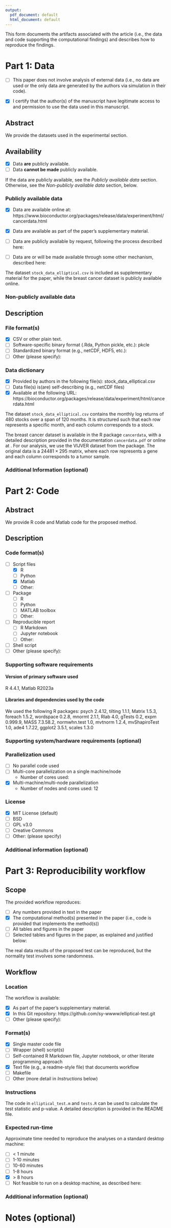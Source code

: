 ---
output:
  pdf_document: default
  html_document: default
---
<!--HOW TO COMPLETE THIS FORM:-->

<!--
1. Checkboxes in this document appear as follows: 

- [ ] This is a checkbox 

To check a checkbox, replace [ ] by [x], as follows: 

- [x] This is a checked checkbox 

Note that older versions of RStudio (versions lower than 1.3) may not create a formatted checkbox but will leave the original characters, i.e., literally "[ ]" or "[x]". It's fine to submit a PDF in this form.
 
2. For text answers, simply type the relevant text in the areas indicated. A blank line starts a new paragraph. 
 
3. Comments (like these instructions) provide additional instructions throughout the form. There is no need to remove them; they will not appear in the compiled document. 

4. If you are comfortable with Markdown syntax, you may choose to include any Markdown-compliant formatting in the form. For example, you may wish to include R code chunks and compile this document in R Markdown.
-->

This form documents the artifacts associated with the article (i.e., the data and code supporting the computational findings) and describes how to reproduce the findings.


# Part 1: Data

- [ ] This paper does not involve analysis of external data (i.e., no data are used or the only data are generated by the authors via simulation in their code).

<!--
If box above is checked and if no simulated/synthetic data files are provided by the authors, please skip directly to the Code section. Otherwise, continue.
-->

- [x] I certify that the author(s) of the manuscript have legitimate access to and permission to use the data used in this manuscript.

<!-- If data are simulated using random number generation, please be sure to set the random number seed in the code you provide -->

## Abstract

<!--
Provide a short (< 100 words), high-level description of the data
-->

We provide the datasets used in the experimental section.

## Availability


- [x] Data **are** publicly available.
- [ ] Data **cannot be made** publicly available.

If the data are publicly available, see the *Publicly available data* section. Otherwise, see the *Non-publicly available data* section, below.

### Publicly available data

- [x] Data are available online at: https://www.bioconductor.org/packages/release/data/experiment/html/cancerdata.html

- [x] Data are available as part of the paper’s supplementary material.

- [ ] Data are publicly available by request, following the process described here:

- [ ] Data are or will be made available through some other mechanism, described here:


<!-- If data are available by request to the authors or some other data owner, please make sure to explain the process of requesting access to the data. -->
The dataset `stock_data_elliptical.csv` is included as supplementary material for the paper, while the breast cancer dataset is publicly available online.


### Non-publicly available data

<!--
The Journal of the American Statistical Association requires authors to make data accompanying their papers available to the scientific community except in cases where: 1) public sharing of data would be impossible, 2) suitable synthetic data are provided which allow the main analyses to be replicated (recognizing that results may differ from the "real" data analyses), and 3) the scientific value of the results and methods outweigh the lack of reproducibility.

Please discuss the lack of publicly available data. For example:
-	why data sharing is not possible,
-	what synthetic data are provided, and 
-	why the value of the paper's scientific contribution outweighs the lack of reproducibility.
-->

## Description

### File format(s)

<!--
Check all that apply
-->
- [x] CSV or other plain text.
- [ ] Software-specific binary format (.Rda, Python pickle, etc.): pkcle
- [ ] Standardized binary format (e.g., netCDF, HDF5, etc.): 
- [ ] Other (please specify):

### Data dictionary

<!--
A data dictionary provides information that allows users to understand the meaning, format, and use of the data.
-->

- [x] Provided by authors in the following file(s): stock_data_elliptical.csv
- [ ] Data file(s) is(are) self-describing (e.g., netCDF files)
- [x] Available at the following URL: https://bioconductor.org/packages/release/data/experiment/html/cancerdata.html

The dataset `stock_data_elliptical.csv` contains the monthly log returns of 480 stocks over a span of 120 months. It is structured such that each row represents a specific month, and each column corresponds to a stock.



The breast cancer dataset is available in the R package `cancerdata`, with a detailed description provided in the documentation `cancerdata.pdf` or online at \url{https://bioconductor.org/packages/release/data/experiment/manuals/cancerdata/man/cancerdata.pdf}. For our analysis, we use the VIJVER dataset from the package. The original data is a $24481 \times 295$ matrix, where each row represents a gene and each column corresponds to a tumor sample. 


### Additional Information (optional)

<!-- 
OPTIONAL: Provide any additional details that would be helpful in understanding the data. If relevant, please provide unique identifier/DOI/version information and/or license/terms of use.
-->

# Part 2: Code

## Abstract

<!--
Provide a short (< 100 words), high-level description of the code. If necessary, more details can be provided in files that accompany the code. If no code is provided, please state this and say why (e.g., if the paper contains no computational work).
-->
We provide R code and Matlab code for the proposed method.

## Description

### Code format(s)

<!--
Check all that apply
-->
- [ ] Script files
    - [x] R
    - [ ] Python
    - [x] Matlab
    - [ ] Other: 
- [ ] Package
    - [ ] R
    - [ ] Python
    - [ ] MATLAB toolbox
    - [ ] Other: 
- [ ] Reproducible report 
    - [ ] R Markdown
    - [ ] Jupyter notebook
    - [ ] Other:
- [ ] Shell script
- [ ] Other (please specify): 

### Supporting software requirements

<!--
Please cite all software packages in the References Section in similar fashion to paper citations, citing packages that are foundational to the research outcome (including packages that implement methods to which you compare your methods). You may elect to not cite packages used for supporting purposes. For R packages, note that running `citation('name_of_package')` often shows how the package authors wish to be cited. 
-->

#### Version of primary software used

<!--
(e.g., R version 3.6.0)
-->
R 4.4.1, Matlab R2023a

#### Libraries and dependencies used by the code
We used the following R packages:
psych 2.4.12, tilting 1.1.1, Matrix 1.5.3, foreach 1.5.2, wordspace 0.2.8, mnormt 2.1.1, Rlab 4.0, gTests 0.2, expm 0.999.9, MASS 7.3.58.2, normwhn.test 1.0, mvtnorm 1.2.4, mvShapiroTest 1.0, ade4 1.7.22, ggplot2 3.5.1, scales 1.3.0
<!--
Include version numbers (e.g., version numbers for any R or Python packages used)
-->

### Supporting system/hardware requirements (optional)

<!--
OPTIONAL: System/hardware requirements including operating system with version number, access to cluster, GPUs, etc.
-->

### Parallelization used

- [ ] No parallel code used
- [ ] Multi-core parallelization on a single machine/node
    - Number of cores used: 
- [x] Multi-machine/multi-node parallelization 
    - Number of nodes and cores used: 12

### License

- [x] MIT License (default)
- [ ] BSD 
- [ ] GPL v3.0
- [ ] Creative Commons
- [ ] Other: (please specify)


### Additional information (optional)

<!--
OPTIONAL: By default, submitted code will be published on the JASA GitHub repository (http://github.com/JASA-ACS) as well as in the supplementary material. Authors are encouraged to also make their code available in a public code repository, such as on GitHub, GitLab, or BitBucket. If relevant, please provide unique identifier/DOI/version information (e.g., a Git commit ID, branch, release, or tag). If the code and workflow are provided together, this section may be omitted, with information provided in the "Location" section below.
-->

# Part 3: Reproducibility workflow

<!--
The materials provided should provide a straightforward way for reviewers and readers to reproduce analyses with as few steps as possible. 
-->

## Scope

The provided workflow reproduces:

- [ ] Any numbers provided in text in the paper
- [x] The computational method(s) presented in the paper (i.e., code is provided that implements the method(s))
- [ ] All tables and figures in the paper
- [ ] Selected tables and figures in the paper, as explained and justified below:

The real data results of the proposed test can be reproduced, but the normality test involves some randomness.

## Workflow

### Location

The workflow is available:

<!--
Check all that apply, and in the case of a Git repository include unique identifier, such as specific commit ID, branch, release, or tag.
-->
- [x] As part of the paper’s supplementary material.
- [x] In this Git repository: https://github.com/sy-wwww/elliptical-test.git
- [ ] Other (please specify):

<!--
Indicate where the materials (generally including the code, unless in a separate location and indicated in the previous section) are available. We strongly encourage authors to place their materials (but not large datasets) in a Git repository hosted on a site such as GitHub, GitLab, or BitBucket. If the repository is private during the review process, please indicate the location where it will be available publicly upon publication, and also include the materials as a zip file (e.g., obtained directly from the Git hosting site) as supplementary materials.
-->


### Format(s)

<!--
Check all that apply
-->
- [x] Single master code file 
- [ ] Wrapper (shell) script(s)
- [ ] Self-contained R Markdown file, Jupyter notebook, or other literate programming approach
- [x] Text file (e.g., a readme-style file) that documents workflow
- [ ] Makefile
- [ ] Other (more detail in *Instructions* below)

### Instructions

The code in `elliptical_test.m` and `tests.R` can be used to calculate the test statistic and p-value. A detailed description is provided in the README file.
<!--
Describe how to use the materials provided to reproduce analyses in the manuscript. Additional details can be provided in file(s) accompanying the reproducibility materials. If no workflow is provided, please state this and say why (e.g., if the paper contains no computational work).
-->

### Expected run-time

Approximate time needed to reproduce the analyses on a standard desktop machine:

- [ ] < 1 minute
- [ ] 1-10 minutes
- [ ] 10-60 minutes
- [ ] 1-8 hours
- [x] > 8 hours
- [ ] Not feasible to run on a desktop machine, as described here:

### Additional information (optional)

<!--
OPTIONAL: Additional documentation provided (e.g., R package vignettes, demos or other examples) that show how to use the provided code/software in other settings.
-->

# Notes (optional)

<!--
OPTIONAL: Any other relevant information not covered on this form. If reproducibility materials are not publicly available at the time of submission, please provide information here on how the reviewers can view the materials.
-->
